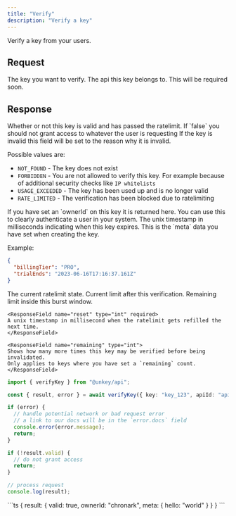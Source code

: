 ```yaml
---
title: "Verify"
description: "Verify a key"
---
```


Verify a key from your users.

## Request

<ParamField body="key" type="string" required>
  The key you want to verify.
</ParamField>


<ParamField body="apiId" type="string" >
  The api this key belongs to. This will be required soon.
</ParamField>


## Response

<ResponseField name="result">
<Expandable title="properties" defaultOpen>

<ResponseField name="valid" type="boolean" required>
  Whether or not this key is valid and has passed the ratelimit. If `false` you
  should not grant access to whatever the user is requesting
</ResponseField>

<ResponseField name="code" type="string" >
  If the key is invalid this field will be set to the reason why it is invalid.

  Possible values are:
  - `NOT_FOUND` - The key does not exist
  - `FORBIDDEN` - You are not allowed to verify this key. For example because of additional security
  checks like `IP whitelists`
  - `USAGE_EXCEEDED` - The key has been used up and is no longer valid
  - `RATE_LIMITED` - The verification has been blocked due to ratelimiting
</ResponseField>

<ResponseField name="ownerId" type="string">
  If you have set an `ownerId` on this key it is returned here. You can use this
  to clearly authenticate a user in your system.
</ResponseField>

<ResponseField name="expires" type="int">
  The unix timestamp in milliseconds indicating when this key expires.
</ResponseField>

<ResponseField name="meta" type="object" >
This is the `meta` data you have set when creating the key.

Example:

```json
{
  "billingTier": "PRO",
  "trialEnds": "2023-06-16T17:16:37.161Z"
}
```

</ResponseField>

<ResponseField name="ratelimit" type="Object">
  The current ratelimit state.

  <Expandable title="properties">

  <ResponseField name="limit" type="int"  required>
  Current limit after this verification.

  </ResponseField>
  <ResponseField name="remaining" type="int" required>
  Remaining limit inside this burst window.

  </ResponseField>

    <ResponseField name="reset" type="int" required>
    A unix timestamp in millisecond when the ratelimit gets refilled the next time.
    </ResponseField>

 </Expandable>

</ResponseField>

    <ResponseField name="remaining" type="int">
    Shows how many more times this key may be verified before being invalidated.
    Only applies to keys where you have set a `remaining` count.
    </ResponseField>

</Expandable>
</ResponseField>

<RequestExample>

```ts
import { verifyKey } from "@unkey/api";

const { result, error } = await verifyKey({ key: "key_123", apiId: "api_123" });

if (error) {
  // handle potential network or bad request error
  // a link to our docs will be in the `error.docs` field
  console.error(error.message);
  return;
}

if (!result.valid) {
  // do not grant access
  return;
}

// process request
console.log(result);
```

</RequestExample>

<ResponseExample>
```ts
{
  result: {
    valid: true,
    ownerId: "chronark",
	  meta: {
	  	hello: "world"
    }
	}
}
```

</ResponseExample>
